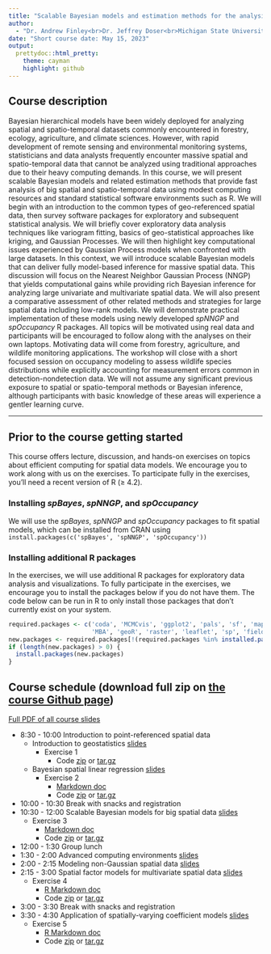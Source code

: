 ```yaml
---
title: "Scalable Bayesian models and estimation methods for the analysis of big spatial and spatio-temporal data"
author:
  - "Dr. Andrew Finley<br>Dr. Jeffrey Doser<br>Michigan State University, East Lansing, Michigan"
date: "Short course date: May 15, 2023"
output:
  prettydoc::html_pretty:
    theme: cayman
    highlight: github
---
```


## Course description

Bayesian hierarchical models have been widely deployed for analyzing spatial and spatio-temporal datasets commonly encountered in forestry, ecology, agriculture, and climate sciences. However, with rapid development of remote sensing and environmental monitoring systems, statisticians and data analysts frequently encounter massive spatial and spatio-temporal data that cannot be analyzed using traditional approaches due to their heavy computing demands. In this course, we will present scalable Bayesian models and related estimation methods that provide fast analysis of big spatial and spatio-temporal data using modest computing resources and standard statistical software environments such as R. We will begin with an introduction to the common types of geo-referenced spatial data, then survey software packages for exploratory and subsequent statistical analysis. We will briefly cover exploratory data analysis techniques like variogram fitting, basics of geo-statistical approaches like kriging, and Gaussian Processes. We will then highlight key computational issues experienced by Gaussian Process models when confronted with large datasets. In this context, we will introduce scalable Bayesian models that can deliver fully model-based inference for massive spatial data. This discussion will focus on the Nearest Neighbor Gaussian Process (NNGP) that yields computational gains while providing rich Bayesian inference for analyzing large univariate and multivariate spatial data. We will also present a comparative assessment of other related methods and strategies for large spatial data including low-rank models. We will demonstrate practical implementation of these models using newly developed *spNNGP* and *spOccupancy* R packages. All topics will be motivated using real data and participants will be encouraged to follow along with the analyses on their own laptops. Motivating data will come from forestry, agriculture, and wildlife monitoring applications. The workshop will close with a short focused session on occupancy modeling to assess wildlife species distributions while explicitly accounting for measurement errors common in detection-nondetection data. We will not assume any significant previous exposure to spatial or spatio-temporal methods or Bayesian inference, although participants with basic knowledge of these areas will experience a gentler learning curve.

********
## Prior to the course getting started

This course offers lecture, discussion, and hands-on exercises on topics about efficient computing for spatial data models. We encourage you to work along with us on the exercises. To participate fully in the exercises, you'll need a recent version of R ($\geqslant$ 4.2). 

### Installing *spBayes*, *spNNGP*, and *spOccupancy*

We will use the *spBayes*, *spNNGP* and *spOccupancy* packages to fit spatial models, which can be installed from CRAN using `install.packages(c('spBayes', 'spNNGP', 'spOccupancy'))`

### Installing additional R packages

In the exercises, we will use additional R packages for exploratory data analysis and visualizations. To fully participate in the exercises, we encourage you to install the packages below if you do not have them. The code below can be run in R to only install those packages that don't currently exist on your system.

```r
required.packages <- c('coda', 'MCMCvis', 'ggplot2', 'pals', 'sf', 'maps', 'stars', 
                       'MBA', 'geoR', 'raster', 'leaflet', 'sp', 'fields', 'classInt')
new.packages <- required.packages[!(required.packages %in% installed.packages()[, 'Package'])]
if (length(new.packages) > 0) {
  install.packages(new.packages)
}
```


## Course schedule (download full zip on [the course Github page](https://github.com/doserjef/CASANR23-Spatial-Modeling))

[Full PDF of all course slides](slides/all_slides.pdf)

* 8:30 - 10:00 Introduction to point-referenced spatial data 
  * Introduction to geostatistics [slides](slides/IntroToGeostatistics.pdf)
      * Exercise 1
        * Code [zip](exercises/exercise-1.zip) or [tar.gz](exercises/exercise-1.tar.gz)
  * Bayesian spatial linear regression [slides](slides/BayesianSpatialLinearRegression.pdf)
      * Exercise 2
        * [Markdown doc](exercises/exercise-2/CO-temp.html)
        * Code [zip](exercises/exercise-2.zip) or [tar.gz](exercises/exercise-2.tar.gz)
* 10:00 - 10:30 Break with snacks and registration
* 10:30 - 12:00 Scalable Bayesian models for big spatial data [slides](slides/LargeSpatial.pdf)
    * Exercise 3
      * [Markdown doc](exercises/exercise-3/Harvard-Forest.html)
      * Code [zip](exercises/exercise-3.zip) or [tar.gz](exercises/exercise-3.tar.gz)
* 12:00 - 1:30 Group lunch 
* 1:30 - 2:00 Advanced computing environments [slides](slides/CompNotes.pdf)
* 2:00 - 2:15 Modeling non-Gaussian spatial data [slides](slides/SpatialGLMMs.pdf)
* 2:15 - 3:00 Spatial factor models for multivariate spatial data [slides](slides/SpatialFactorModels.pdf)
  * Exercise 4
    * [R Markdown doc](exercises/exercise-4/exercise-4.html)
    * Code [zip](exercises/exercise-4.zip) or [tar.gz](exercises/exercise-4.tar.gz)
* 3:00 - 3:30 Break with snacks and registration
* 3:30 - 4:30 Application of spatially-varying coefficient models [slides](slides/SVCs.pdf)
    * Exercise 5
      * [R Markdown doc](exercises/exercise-5/exercise-5.html)
      * Code [zip](exercises/exercise-5.zip) or [tar.gz](exercises/exercise-5.tar.gz)
